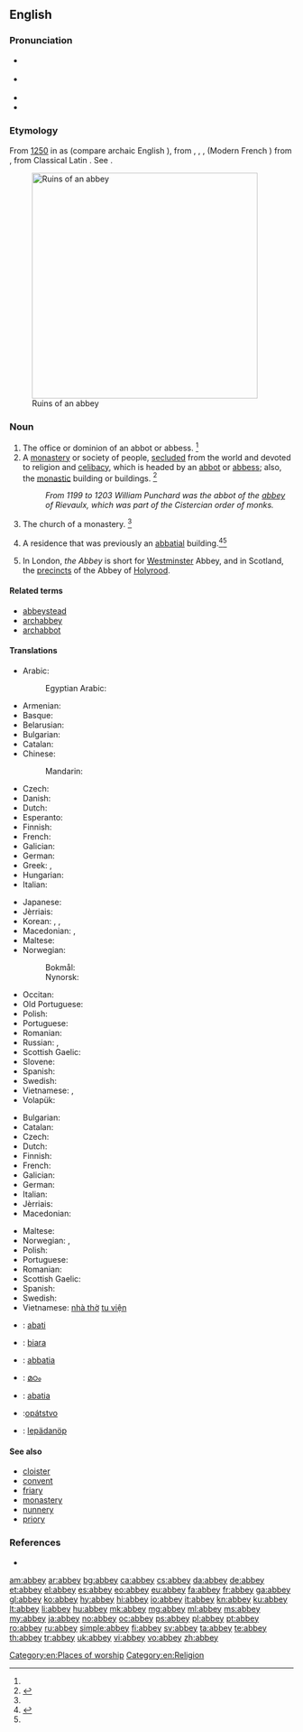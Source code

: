 {{also|Abbey}}
==English==
{{wikisource1911Enc|Abbey}}

===Pronunciation===
* {{a|RP}} {{IPA|/ˈæb.i/}}
* {{a|GenAm}} {{IPA|/ˈæb.i/}}
* {{audio|En-us-abbey.ogg|audio (US)|lang=en}}
* {{rhymes|æbi}}

===Etymology===
From [[w:1250|1250]] in {{etyl|enm|en}} as {{term|abbeye|lang=enm||convent headed by an [[abbot]]|lang=enm}} (compare archaic English {{term|abbaye|lang=en}}), from {{etyl|fro|en}} {{term|abaie|abaïe|lang=fro}}, {{term|abbaïe|lang=fro}}, {{term|abeïe|lang=fro}}, {{term|abbeie|abbeïe|lang=fro}} (Modern French {{term|abbaye|lang=fr}}) from {{etyl|LL.|en}} {{m|la|abbātia}}, from Classical Latin {{m|la|abbās||abbot}}. See {{term|abbot|lang=en}}.

[[Image:Fountains Abbey view crop1 2005-08-27.jpg|400px|thumb|Ruins of an abbey]]

===Noun===
{{en-noun}}

# The office or dominion of an abbot or abbess. {{defdate|First attested around 1150 to 1350.}}<ref name=SOED/>
# A [[monastery]] or society of people, [[secluded]] from the world and devoted to religion and [[celibacy]], which is headed by an [[abbot]] or [[abbess]]; also, the [[monastic]] building or buildings. {{defdate|First attested around 1150 to 1350.}}<ref name=SOED>{{R:SOED5|page=3}}</ref>
#: ''From 1199 to 1203 William Punchard was the abbot of the [[abbey]] of Rievaulx, which was part of the Cistercian order of monks.''
# The church of a monastery. {{defdate|First attested around 1150 to 1350.}}<ref name=SOED/>
# {{context|UK|lang=en}} A residence that was previously an [[abbatial]] building.<ref>{{R:RHCD|page=1}}</ref>{{defdate|Mid 16<sup>th</sup> century.}}<ref name=SOED/>
# {{context|capitalized|lang=en}} In London, ''the Abbey'' is short for [[Westminster]] Abbey, and in Scotland, the [[precincts]] of the Abbey of [[Holyrood]].

====Related terms====
* [[abbeystead]]
* [[archabbey]]
* [[archabbot]]

====Translations====
{{trans-top|monastery headed by an abbot}}
* Arabic: {{t|ar|دير|m|tr=dayr|sc=Arab}}
*: Egyptian Arabic: {{t|arz|دير|m|tr=dér|sc=Arab}}
* Armenian: {{t+|hy|աբբայություն|tr=abbayutʿyun|sc=Armn}}
* Basque: {{t+|eu|abadia}}
* Belarusian: {{t|be|аба́цтва|n|sc=Cyrl}}
* Bulgarian: {{t+|bg|абатство|n|tr=abátstvo}}
* Catalan: {{t+|ca|abadia|f}}
* Chinese:
*: Mandarin: {{t+|cmn|修道院|tr=xiūdàoyuàn|sc=Hani}}
* Czech: {{t+|cs|opatství|n}}
* Danish: {{t+|da|abbedi|n}}
* Dutch: {{t+|nl|abdij|f}}
* Esperanto: {{t+|eo|abatejo}}
* Finnish: {{t+|fi|luostari}}
* French: {{t+|fr|abbaye|f}}
* Galician: {{t+|gl|abadía|f}}
* German: {{t+|de|Abtei|f}}
* Greek: {{t+|el|αβαείο|n|tr=avaeío}}, {{t+|el|μοναστήρι|n|tr=monastíri}}
* Hungarian: {{t+|hu|apátság}}
* Italian: {{t+|it|abbazia|f}}
{{trans-mid}}
* Japanese: {{t|ja|修道院|tr=しゅうどういん, shūdōin|sc=Jpan}}
* Jèrriais: {{t|roa-jer|abbaye|f}}
* Korean: {{t+|ko|수도원|tr=修道院, sudowon|sc=Hang}}, {{t+|ko|수원|tr=修院, suwon|sc=Hang}}, {{t+|ko|승원|tr=僧院, 僧園, seung-won|sc=Hang}}
* Macedonian: {{t|mk|опатија|f|tr=opátija}}, {{t|mk|игуменија|f|tr=iguménija|sc=Cyrl}}
* Maltese: {{t|mt|abbatija}}
* Norwegian:
*: Bokmål: {{t+|nb|abbedi|n}}
*: Nynorsk: {{t|nn|abbedi|n}}
* Occitan: {{t+|oc|abadiá|f}}
* Old Portuguese: {{t|roa-opt|abadia}}
* Polish: {{t+|pl|opactwo|n}}
* Portuguese: {{t+|pt|abadia|f}}
* Romanian: {{t+|ro|abație|f}}
* Russian: {{t+|ru|аббатство|n|tr=abbátstvo}}, {{t+|ru|монастырь|m|tr=monastýr'}}
* Scottish Gaelic: {{t|gd|abaid|f}}
* Slovene: {{t+|sl|opatija|f}}
* Spanish: {{t+|es|abadía|f}}
* Swedish: {{t|sv|abbottkloster|n}}
* Vietnamese: {{t+|vi|tu viện}}, {{t+|vi|nhà tu}}
* Volapük: {{t+|vo|lepädanöp}}
{{trans-bottom}}

{{trans-top|church of a monastery}}
* Bulgarian: {{t|bg|манастирска църква}}
* Catalan: {{t+|ca|abadia|f}}
* Czech: {{t+|cs|opatství|n}}
* Dutch: {{t|nl|abdijkerk|f}}
* Finnish: {{t+|fi|luostarikirkko}}
* French: {{t+|fr|abbaye|f}}
* Galician: {{t+|gl|abadía|f}}
* German: {{t|de|Klosterkirche|n}}
* Italian: {{t+|it|abbazia|f}}
* Jèrriais: {{t|roa-jer|abbaye|f}}
* Macedonian: {{t|mk|игуменија|f|tr=iguménija|sc=Cyrl}}
{{trans-mid}}
* Maltese: {{t|mt|abbatija}}
* Norwegian: {{t+|no|abbedi|n}}, {{t|no|klosterkirke}}
* Polish: {{t+|pl|opactwo|n}}
* Portuguese: {{t+|pt|abadia|f}}
* Romanian: {{t+|ro|abație|f}}
* Scottish Gaelic: {{t|gd|abaid|f}}
* Spanish: {{t+|es|abadía|f}}
* Swedish: {{t|sv|klosterkyrka|c}}
* Vietnamese: [[nhà thờ]] [[tu viện]]
{{trans-bottom}}

{{checktrans-top}}
* {{ttbc|br}}: [[abati]] {{g|f}}
* {{ttbc|id}}: [[biara]]
* {{ttbc|ia}}: [[abbatia]]
{{trans-mid}}
* {{ttbc|ml}}: [[മഠം]]
* {{ttbc|nov}}: [[abatia]]
* {{ttbc|sk}}:[[opátstvo]] {{g|n}}
* {{ttbc|vo}}: [[lepädanöp]]
{{trans-bottom}}

====See also====
* [[cloister]]
* [[convent]]
* [[friary]]
* [[monastery]]
* [[nunnery]]
* [[priory]]

===References===
<references/>
* {{R:Webster 1913}}

[[Category:en:Places of worship]]
[[Category:en:Religion]]

[[am:abbey]]
[[ar:abbey]]
[[bg:abbey]]
[[ca:abbey]]
[[cs:abbey]]
[[da:abbey]]
[[de:abbey]]
[[et:abbey]]
[[el:abbey]]
[[es:abbey]]
[[eo:abbey]]
[[eu:abbey]]
[[fa:abbey]]
[[fr:abbey]]
[[ga:abbey]]
[[gl:abbey]]
[[ko:abbey]]
[[hy:abbey]]
[[hi:abbey]]
[[io:abbey]]
[[it:abbey]]
[[kn:abbey]]
[[ku:abbey]]
[[lt:abbey]]
[[li:abbey]]
[[hu:abbey]]
[[mk:abbey]]
[[mg:abbey]]
[[ml:abbey]]
[[ms:abbey]]
[[my:abbey]]
[[ja:abbey]]
[[no:abbey]]
[[oc:abbey]]
[[ps:abbey]]
[[pl:abbey]]
[[pt:abbey]]
[[ro:abbey]]
[[ru:abbey]]
[[simple:abbey]]
[[fi:abbey]]
[[sv:abbey]]
[[ta:abbey]]
[[te:abbey]]
[[th:abbey]]
[[tr:abbey]]
[[uk:abbey]]
[[vi:abbey]]
[[vo:abbey]]
[[zh:abbey]]